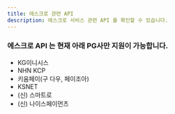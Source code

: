 ```yaml
---
title: 에스크로 관련 API
description: 에스크로 서비스 관련 API 를 확인할 수 있습니다.
---
```





### 에스크로 API 는 현재 아래 PG사만 지원이 가능합니다.

* KG이니시스
* NHN KCP
* 키움페이(구 다우, 페이조아)
* KSNET
* (신) 스마트로
* (신) 나이스페이먼츠

<ContentRef slug="/ko/api" />

<ContentRef slug="/ko/api-1" />

<ContentRef slug="/ko/api-2" />
